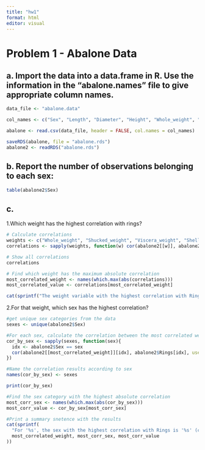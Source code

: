 ```yaml
---
title: "hw1"
format: html
editor: visual
---
```


# Problem 1 - Abalone Data

## a. Import the data into a data.frame in R. Use the information in the “abalone.names” file to give appropriate column names.


```r
data_file <- "abalone.data"

col_names <- c("Sex", "Length", "Diameter", "Height", "Whole_weight", "Shucked_weight", "Viscera_weight", "Shell_weight", "Rings")

abalone <- read.csv(data_file, header = FALSE, col.names = col_names)

saveRDS(abalone, file = "abalone.rds")
abalone2 <- readRDS("abalone.rds")
```

## b. Report the number of observations belonging to each sex:

```r
table(abalone2$Sex)
```

## c.

1.Which weight has the highest correlation with rings?

```r
# Calculate correlations
weights <- c("Whole_weight", "Shucked_weight", "Viscera_weight", "Shell_weight")
correlations <- sapply(weights, function(w) cor(abalone2[[w]], abalone2$Rings))

# Show all correlations
correlations

# Find which weight has the maximum absolute correlation
most_correlated_weight <- names(which.max(abs(correlations)))
most_correlated_value <- correlations[most_correlated_weight]

cat(sprintf("The weight variable with the highest correlation with Rings is '%s' (correlation = %.3f).\n", most_correlated_weight, most_correlated_value))
```
2.For that weight, which sex has the highest correlation?

```r
#get unique sex categories from the data
sexes <- unique(abalone2$Sex) 

#For each sex, calculate the correlation between the most correlated weight and Rings
cor_by_sex <- sapply(sexes, function(sex){
  idx <- abalone2$Sex == sex   
  cor(abalone2[[most_correlated_weight]][idx], abalone2$Rings[idx], use = "complete.obs")
})

#Name the correlation results according to sex
names(cor_by_sex) <- sexes

print(cor_by_sex)

#Find the sex category with the highest absolute correlation
most_corr_sex <- names(which.max(abs(cor_by_sex)))
most_corr_value <- cor_by_sex[most_corr_sex]

#Print a summary snetence with the results
cat(sprintf(
  "For '%s', the sex with the highest correlation with Rings is '%s' (correlation = %.3f).\n",
  most_correlated_weight, most_corr_sex, most_corr_value
))
```
